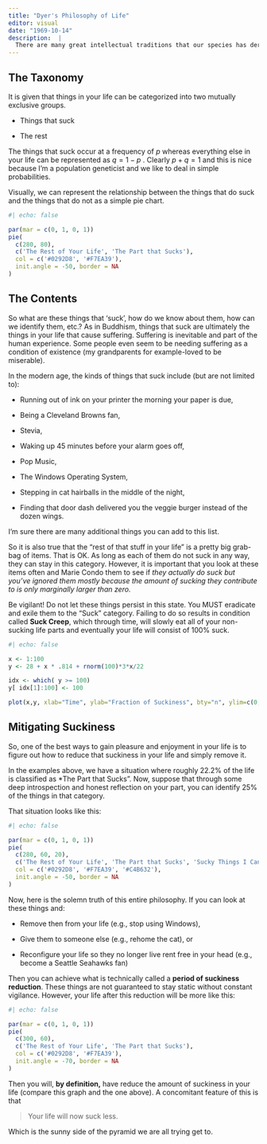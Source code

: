 ```yaml
---
title: "Dyer's Philosophy of Life"
editor: visual
date: "1969-10-14"
description:  |
  There are many great intellectual traditions that our species has derived related to a general 'philosophy' of life.  Here is mine.
---
```


## The Taxonomy

It is given that things in your life can be categorized into two mutually exclusive groups.

-   Things that suck

-   The rest

The things that suck occur at a frequency of $p$ whereas everything else in your life can be represented as $q = 1-p$ . Clearly $p + q = 1$ and this is nice because I'm a population geneticist and we like to deal in simple probabilities.

Visually, we can represent the relationship between the things that do suck and the things that do not as a simple pie chart.

```r
#| echo: false

par(mar = c(0, 1, 0, 1))
pie(
  c(280, 80),
  c('The Rest of Your Life', 'The Part that Sucks'),
  col = c('#0292D8', '#F7EA39'),
  init.angle = -50, border = NA
)

```

## The Contents

So what are these things that 'suck', how do we know about them, how can we identify them, etc.? As in Buddhism, things that suck are ultimately the things in your life that cause suffering. Suffering is inevitable and part of the human experience. Some people even seem to be needing suffering as a condition of existence (my grandparents for example-loved to be miserable).

In the modern age, the kinds of things that suck include (but are not limited to):

-   Running out of ink on your printer the morning your paper is due,

-   Being a Cleveland Browns fan,

-   Stevia,

-   Waking up 45 minutes before your alarm goes off,

-   Pop Music,

-   The Windows Operating System,

-   Stepping in cat hairballs in the middle of the night,

-   Finding that door dash delivered you the veggie burger instead of the dozen wings.

I'm sure there are many additional things you can add to this list.

So it is also true that the "rest of that stuff in your life" is a pretty big grab-bag of items. That is OK. As long as each of them do not suck in any way, they can stay in this category. However, it is important that you look at these items often and Marie Condo them to see if *they actually do suck but you've ignored them mostly because the amount of sucking they contribute to is only marginally larger than zero.*

Be vigilant! Do not let these things persist in this state. You MUST eradicate and exile them to the "Suck" category. Failing to do so results in condition called **Suck Creep**, which through time, will slowly eat all of your non-sucking life parts and eventually your life will consist of 100% suck.

```r
#| echo: false

x <- 1:100
y <- 28 + x * .814 + rnorm(100)*3*x/22

idx <- which( y >= 100)
y[ idx[1]:100] <- 100

plot(x,y, xlab="Time", ylab="Fraction of Suckiness", bty="n", ylim=c(0,100))
```

## Mitigating Suckiness

So, one of the best ways to gain pleasure and enjoyment in your life is to figure out how to reduce that suckiness in your life and simply remove it.

In the examples above, we have a situation where roughly 22.2% of the life is classified as \*The Part that Sucks". Now, suppose that through some deep introspection and honest reflection on your part, you can identify 25% of the things in that category.

That situation looks like this:

```r
#| echo: false

par(mar = c(0, 1, 0, 1))
pie(
  c(280, 60, 20),
  c('The Rest of Your Life', 'The Part that Sucks', 'Sucky Things I Can Change'),
  col = c('#0292D8', '#F7EA39', '#C4B632'),
  init.angle = -50, border = NA
)
```

Now, here is the solemn truth of this entire philosophy. If you can look at these things and:

-   Remove then from your life (e.g., stop using Windows),

-   Give them to someone else (e.g., rehome the cat), or

-   Reconfigure your life so they no longer live rent free in your head (e.g., become a Seattle Seahawks fan)

Then you can achieve what is technically called a **period of suckiness reduction**. These things are not guaranteed to stay static without constant vigilance. However, your life after this reduction will be more like this:

```r
#| echo: false

par(mar = c(0, 1, 0, 1))
pie(
  c(300, 60),
  c('The Rest of Your Life', 'The Part that Sucks'),
  col = c('#0292D8', '#F7EA39'),
  init.angle = -70, border = NA
)
```

Then you will, **by definition,** have reduce the amount of suckiness in your life (compare this graph and the one above). A concomitant feature of this is that

> Your life will now suck less.

Which is the sunny side of the pyramid we are all trying get to.
